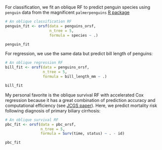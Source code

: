 
For classification, we fit an oblique RF to predict penguin species using `penguin` data from the magnificent `palmerpenguins` [R package](https://allisonhorst.github.io/palmerpenguins/)

```r
# An oblique classification RF
penguin_fit <- orsf(data = penguins_orsf,
                    n_tree = 5, 
                    formula = species ~ .)

penguin_fit

```

For regression, we use the same data but predict bill length of penguins:

```r
# An oblique regression RF
bill_fit <- orsf(data = penguins_orsf, 
                 n_tree = 5, 
                 formula = bill_length_mm ~ .)

bill_fit

```

My personal favorite is the oblique survival RF with accelerated Cox regression because it has a great combination of prediction accuracy and computational efficiency (see [JCGS paper](https://doi.org/10.1080/10618600.2023.2231048)). Here, we predict mortality risk following diagnosis of primary biliary cirrhosis:

```r
# An oblique survival RF
pbc_fit <- orsf(data = pbc_orsf, 
                n_tree = 5,
                formula = Surv(time, status) ~ . - id)

pbc_fit

```
